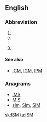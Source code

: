 {{also|ism|-ism|-ism-}}
==English==
{{wikipedia}}

===Abbreviation===
{{rfc-header|Abbreviation}}
{{en-abbr}}

# {{abbreviation of|w:Imperial Service Order|Imperial Service Medal|lang=en}}
# {{abbreviation of|w:Institute for Supply Management|Institute for Supply Management|lang=en}}
# {{label|en|astronomy}} {{abbreviation of|w:interstellar medium|interstellar medium|lang=en}}

====See also====
* {{sense|astronomy}} [[ICM]], [[IGM]], [[IPM]]

===Anagrams===
* [[IMS#English|IMS]]
* [[MIS#English|MIS]]
* [[sim#English|sim]], [[Sim#English|Sim]], [[SIM#English|SIM]]

[[sk:ISM]]
[[ta:ISM]]